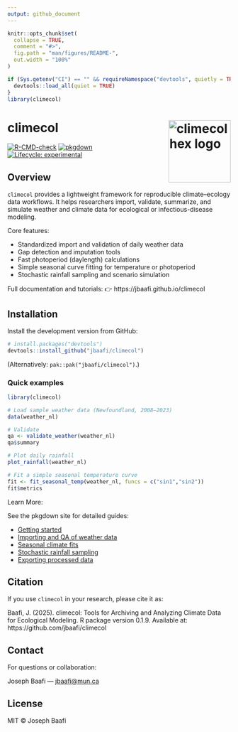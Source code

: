 ```yaml
---
output: github_document
---
```


<!-- README.md is generated from README.Rmd. Please edit that file -->

```r
knitr::opts_chunk$set(
  collapse = TRUE,
  comment = "#>",
  fig.path = "man/figures/README-",
  out.width = "100%"
)
```

```r
if (Sys.getenv("CI") == "" && requireNamespace("devtools", quietly = TRUE)) {
  devtools::load_all(quiet = TRUE)
}
library(climecol)
```

# climecol <a href="https://jbaafi.github.io/climecol/"> <img src="man/figures/logo.png" align="right" width="140" alt="climecol hex logo">
</a>


<!-- badges: start -->
[![R-CMD-check](https://github.com/jbaafi/climecol/actions/workflows/R-CMD-check.yaml/badge.svg)](https://github.com/jbaafi/climecol/actions/workflows/R-CMD-check.yaml)
[![pkgdown](https://img.shields.io/badge/docs-pkgdown-blue)](https://jbaafi.github.io/climecol/)
[![Lifecycle: experimental](https://img.shields.io/badge/lifecycle-experimental-orange.svg)](https://lifecycle.r-lib.org/articles/stages.html#experimental)
<!-- badges: end -->


## Overview

`climecol` provides a lightweight framework for reproducible climate–ecology data workflows.
It helps researchers import, validate, summarize, and simulate weather and climate data for ecological or infectious-disease modeling.

Core features:

- Standardized import and validation of daily weather data
-	Gap detection and imputation tools
-	Fast photoperiod (daylength) calculations
-	Simple seasonal curve fitting for temperature or photoperiod
-	Stochastic rainfall sampling and scenario simulation

Full documentation and tutorials:
👉 https://jbaafi.github.io/climecol


## Installation

Install the development version from GitHub:

``` r
# install.packages("devtools")
devtools::install_github("jbaafi/climecol")
```

(Alternatively: `pak::pak("jbaafi/climecol")`.)


### Quick examples

```r
library(climecol)

# Load sample weather data (Newfoundland, 2008–2023)
data(weather_nl)

# Validate
qa <- validate_weather(weather_nl)
qa$summary
```


```r
# Plot daily rainfall
plot_rainfall(weather_nl)
```


```r
# Fit a simple seasonal temperature curve
fit <- fit_seasonal_temp(weather_nl, funcs = c("sin1","sin2"))
fit$metrics
```


Learn More:

See the pkgdown site for detailed guides:

- [Getting started](https://jbaafi.github.io/climecol/articles/getting-started.html)
- [Importing and QA of weather data](https://jbaafi.github.io/climecol/articles/import-and-qa-weather.html)
- [Seasonal climate fits](https://jbaafi.github.io/climecol/articles/seasonal-climate-fits.html)
- [Stochastic rainfall sampling](https://jbaafi.github.io/climecol/articles/stochastic_rainfall.html)
- [Exporting processed data](https://jbaafi.github.io/climecol/articles/export_weather.html)

## Citation

If you use `climecol` in your research, please cite it as:

Baafi, J. (2025). climecol: Tools for Archiving and Analyzing Climate Data for Ecological Modeling.
R package version 0.1.9. Available at: https://github.com/jbaafi/climecol


## Contact
For questions or collaboration:

Joseph Baafi — [jbaafi@mun.ca](mailto:jbaafi@mun.ca)


## License

MIT © Joseph Baafi

